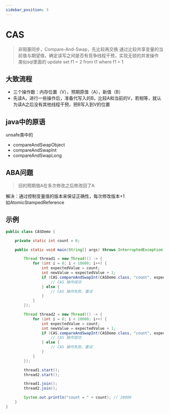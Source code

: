 ```yaml
---
sidebar_position: 3
---
```


# CAS
> 非阻塞同步，Compare-And-Swap，先比较再交换
> 通过比较共享变量的当前值与期望值，确定读写之间是否有竞争线程干预，实现无锁的并发操作
> 类似sql里面的 update set f1 = 2 from t1 where f1 = 1 

## 大致流程
* 三个操作数：内存位置（V），预期原值（A），新值（B）
* 先读A，进行一些操作后，准备代写入的B，比较A和当前的V，若相等，就认为读A之后没有其他线程干预，把B写入到V的位置
## java中的原语
unsafe类中的
* compareAndSwapObject
* compareAndSwapInt
* compareAndSwapLong
## ABA问题
> 旧的预期值A在多次修改之后修改回了A

解决：通过控制变量值的版本来保证正确性，每次修改版本+1  
如AtomicStampedReference

## 示例
```java
public class CASDemo {

    private static int count = 0;

    public static void main(String[] args) throws InterruptedException {

        Thread thread1 = new Thread(() -> {
            for (int i = 0; i < 10000; i++) {
                int expectedValue = count;
                int newValue = expectedValue + 1;
                if (CAS.compareAndSwapInt(CASDemo.class, "count", expectedValue, newValue)) {
                    // CAS 操作成功
                } else {
                    // CAS 操作失败，重试
                }
            }
        });

        Thread thread2 = new Thread(() -> {
            for (int i = 0; i < 10000; i++) {
                int expectedValue = count;
                int newValue = expectedValue + 1;
                if (CAS.compareAndSwapInt(CASDemo.class, "count", expectedValue, newValue)) {
                    // CAS 操作成功
                } else {
                    // CAS 操作失败，重试
                }
            }
        });

        thread1.start();
        thread2.start();

        thread1.join();
        thread2.join();

        System.out.println("count = " + count); // 20000
    }
}

```